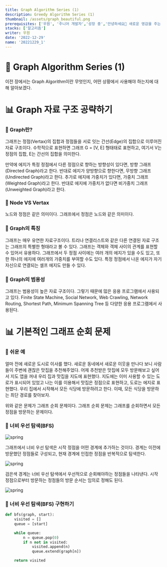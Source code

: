 ```yaml
---
title: Graph Algorithm Series (1)
description: Greedy Algorithm Series (1)
thumbnail: /assets/graph_beautiful.png
prerequisites: ['우원', '주니어 개발자','성장 중','안녕하세요👏 새로운 영감을 주는 일과 꾸준한 성장을 즐기는 우원입니다.']
stacks: ['알고리즘']
writer: 우원
date: '2022-12-29'
name: '20221229_1' 
---
```


# 🧩 Graph Algorithm Series (1)
이전 장에서는 Graph Algorithm이란 무엇인지, 어떤 상황에서 사용해야 하는지에 대해 알아보겠다.

# 📊 Graph 자료 구조 공략하기

### 🧐 Graph란?
그래프는 정점(Vertax)의 집합과 정점들을 서로 잇는 간선(Edge)의 집합으로 이루어진 자료 구조이다. 
수학적으로 표현하면 그래프 G = [V, E] 형태태로 표현하고,
여기서 V는 정점의 집합, E는 간선의 집합을 의미한다.

만약에 에지가 특정 정점에서 다른 정점으로 향하는 방향성이 있다면, 방향 그래프(Directed Graph)라고 한다.
반대로 에지가 양방향으로 향한다면, 무방향 그래프(Undirected Graph)라고 한다.
추가로 에지에 가중치가 있다면, 가중치 그래프(Weighted Graph)라고 한다.
반대로 에지에 가중치가 없다면 비가중치 그래프(Unweighted Graph)라고 한다.

### 🧐 Node VS Vertax
노드와 정점은 같은 의미이다. 그래프에서 정점은 노드와 같은 의미이다.

### 🧐 Graph의 특징
그래프는 매우 유연한 자료구조이다. 
트리나 연결리스트와 같은 다른 연결된 자료 구조는 그래프의 특별한 형태라고 볼 수 있다.
그래프는 객체와 객체 사이의 관계를 표현할 수 있어서 유용하다.
그래프에서 두 정점 사이에는 여러 개의 에지가 있을 수도 있고, 또한 하나의 에지에 
여러개의 가중치를 부여할 수도 있다. 특정 정점에서 나온 에지가 자기 자신으로
연결되는 셀프 에지도 만들 수 있다.

### 🧐 Graph의 범용성
그래프는 범용성이 높은 자료 구조이다.
그렇기 때문에 많은 응용 프로그램에서 사용되고 있다.
Finite State Machine, Social Network, Web Crawling, Network Routing,
Shortest Path, Minimum Spanning Tree 등 다양한 응용 프로그램에서 사용된다.

# 📊 기본적인 그래프 순회 문제

### 🧐 쉬운 예
얼마 전에 새로운 도시로 이사를 했다. 새로운 동네에서 새로운 이웃을 만나다 보니
사람들이 주변에 괜찮은 맛집을 추천해주었다. 어제 추천받은 맛집에 모두 방문해보고 싶어서
지도 앱을 꺼내 우리 집과 맛집을 지도에 표현했다. 지도에는 이미 사용할 수 있는
도로가 표시되어 있었고 나는 이를 이용해서 맛집은 정점으로 표현하고, 도로는 에지로 표현했다.
우리 집에서 시작해서 모든 식당에 방문하려고 한다. 이때, 모든 식당을 방문하는 최단 경로를 찾아보자.

위와 같은 문제가 그래프 순회 문제이다. 그래프 순회 문제는 그래프를 순회하면서
모든 정점을 방문하는 문제이다.

### 🧐 너비 우선 탐색(BFS)

<div className="flex justify-center items-center py-5">
  <img src="https://imagedelivery.net/6qzLODAqs2g1LZbVYqtuQw/5289b602-6141-4211-43bd-b831b9cde200/public" alt="spring"/>
</div>

그래프에서 너비 우선 탐색은 시작 정점을 어떤 경계에 추가하는 것이다.
경계는 이전에 방문했던 정점들로 구성되고, 현재 경계에 인접한 정점을 반복적으로 탐색한다.

<div className="flex justify-center items-center py-5">
  <img src="https://imagedelivery.net/6qzLODAqs2g1LZbVYqtuQw/737f4f92-fde7-4117-47ae-c2cbf1133b00/public" alt="spring"/>
</div>

검은색 경계는 너비 우선 탐색에서 우선적으로 순회해야하는 정점들을 나타낸다.
시작 정점으로부터 방문하는 정점들의 방문 순서는 임의로 정해도 된다.

<div className="flex justify-center items-center py-5">
  <img src="https://imagedelivery.net/6qzLODAqs2g1LZbVYqtuQw/96d7fe9c-56c8-447e-9c27-9b5a23902500/public" alt="spring"/>
</div>

### 🧐 너비 우선 탐색(BFS) 구현하기

```python
def bfs(graph, start):
    visited = []
    queue = [start]

    while queue:
        n = queue.pop(0)
        if n not in visited:
            visited.append(n)
            queue.extend(graph[n])

    return visited
```
















